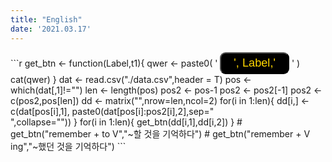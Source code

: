 ```yaml
---
title: "English"
date: '2021.03.17'
---
```


~~~{=html}
<meta charset="UTF-8" />
<script src="sweetalert2.all.min.js"></script>


```r

get_btn <- function(Label,t1){
  qwer <- paste0(
  '
    <script>
      function btn(sample,s2){
        Swal.fire({
          title: s2,
          html: sample,
          
          confirmButtonText: ',"'","   ","'",'
        })

      }
    </script>
    
    <body>
      <button
      style="color: gold;
             background:black;
             font-size:1.3em;
             border-radius:0.5em;
             padding:5px 20px;"
      onclick="javascript:btn(',"'",t1[1],"'",",'",Label,"'",' )">',
      Label,'
      </button>
    </body>
  '
  )
  cat(qwer)
}


dat <- read.csv("./data.csv",header = T)

pos <- which(dat[,1]!="")
len <- length(pos)
pos2 <- pos-1
pos2 <- pos2[-1]
pos2 <- c(pos2,pos[len])

dd <- matrix("",nrow=len,ncol=2)
for(i in 1:len){
  dd[i,] <- c(dat[pos[i],1],
              paste0(dat[pos[i]:pos2[i],2],sep="<br>",collapse=""))
}

for(i in 1:len){
  get_btn(dd[i,1],dd[i,2])
}

# get_btn("remember + to V","~할 것을 기억하다")
# get_btn("remember + V ing","~했던 것을 기억하다")


```
~~~
